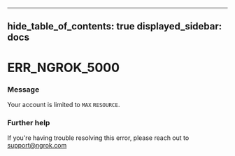 

---
hide_table_of_contents: true
displayed_sidebar: docs
---


# ERR_NGROK_5000

### Message
Your account is limited to `MAX` `RESOURCE`.

<ErrorDetails error="err_ngrok_5000" />



### Further help
If you're having trouble resolving this error, please reach out to [support@ngrok.com](mailto:support@ngrok.com?subject=Help%20with%20ERR_NGROK_5000)

